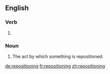 ==English==

===Verb===
{{head|en}}

# {{present participle of|reposition}}

===Noun===
{{en-noun}}

# The act by which something is repositioned.

[[de:repositioning]]
[[fr:repositioning]]
[[zh:repositioning]]